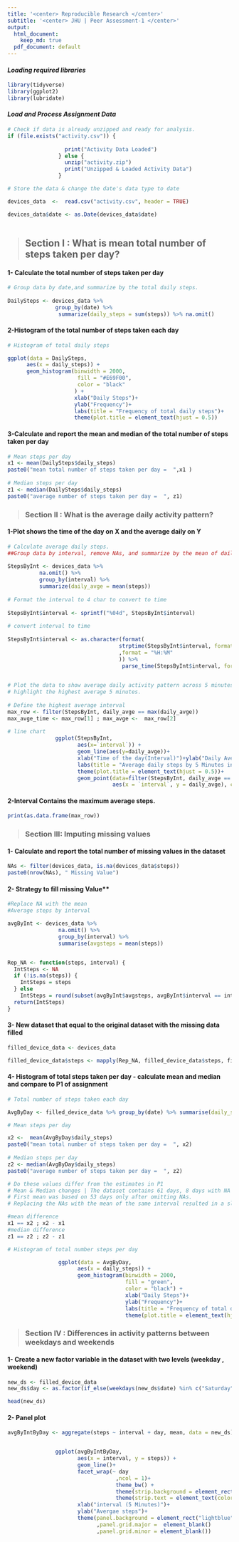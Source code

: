 ```yaml
---
title: '<center> Reproducible Research </center>'
subtitle: '<center> JHU | Peer Assessment-1 </center>'
output:
  html_document:
    keep_md: true
  pdf_document: default
---
```

#### *Loading required libraries* 

```r
library(tidyverse)
library(ggplot2)
library(lubridate)
```

#### *Load and Process Assignment Data* 

```r
# Check if data is already unzipped and ready for analysis.
if (file.exists("activity.csv")) {
  
                  print("Activity Data Loaded")
                } else {
                  unzip("activity.zip")
                  print("Unzipped & Loaded Activity Data")
                }

# Store the data & change the date's data type to date

devices_data  <-  read.csv("activity.csv", header = TRUE) 

devices_data$date <- as.Date(devices_data$date)
           
```          

> ## Section I : What is mean total number of steps taken per day?

#### 1- Calculate the total number of steps taken per day

```r

# Group data by date,and summarize by the total daily steps.
                
DailySteps <- devices_data %>% 
               group_by(date) %>%
                summarize(daily_steps = sum(steps)) %>% na.omit()

```

#### 2-Histogram of the total number of steps taken each day

```r
# Histogram of total daily steps 

ggplot(data = DailySteps,
      aes(x = daily_steps)) +
      geom_histogram(binwidth = 2000, 
                      fill = "#E69F00",
                      color = "black"
                     ) +
                     xlab("Daily Steps")+
                     ylab("Frequency")+
                     labs(title = "Frequency of total daily steps")+
                     theme(plot.title = element_text(hjust = 0.5))  

```

#### 3-Calculate and report the mean and median of the total number of steps taken per day
```r
# Mean steps per day
x1 <- mean(DailySteps$daily_steps)
paste0("mean total number of steps taken per day =  ",x1 )
                
# Median steps per day 
z1 <- median(DailySteps$daily_steps)
paste0("average number of steps taken per day =  ", z1)

```
> ### Section II : What is the average daily activity pattern?

#### 1-Plot shows the time of the day on X and the average daily on Y

```r

# Calculate average daily steps.
##Group data by interval, remove NAs, and summarize by the mean of daily steps.
                
StepsByInt <- devices_data %>% 
          na.omit() %>%
          group_by(interval) %>%
          summarize(daily_avge = mean(steps))
                                       
# Format the interval to 4 char to convert to time   
                                 
StepsByInt$interval <- sprintf("%04d", StepsByInt$interval)
                
# convert interval to time 
                
StepsByInt$interval <- as.character(format(
                                   strptime(StepsByInt$interval, format="%H%M")
                                   ,format = "%H:%M"
                                   )) %>%
                                    parse_time(StepsByInt$interval, format = "%H:%M")
                              

# Plot the data to show average daily activity pattern across 5 minutes intervals
# highlight the highest average 5 minutes.
                
# Define the highest average interval
max_row <- filter(StepsByInt, daily_avge == max(daily_avge))
max_avge_time <- max_row[1] ; max_avge <-  max_row[2]
                
# line chart 
               ggplot(StepsByInt,
                      aes(x=`interval`)) +
                      geom_line(aes(y=daily_avge))+
                      xlab("Time of the day(Interval)")+ylab("Daily Average")+
                      labs(title = "Average daily steps by 5 Minutes interval")+
                      theme(plot.title = element_text(hjust = 0.5))+
                      geom_point(data=filter(StepsByInt, daily_avge == max(daily_avge)),
                                 aes(x = `interval`, y = daily_avge), color = "#E69F00", size = 5) 

```

#### 2-Interval Contains the maximum average steps.
```r

print(as.data.frame(max_row))

```

> ### Section III: Imputing missing values

#### 1- Calculate and report the total number of missing values in the dataset
```r

NAs <- filter(devices_data, is.na(devices_data$steps))
paste0(nrow(NAs), " Missing Value")

```

#### 2- Strategy to fill missing Value**

```r
#Replace NA with the mean
#Average steps by interval

avgByInt <- devices_data %>%
                na.omit() %>%
                group_by(interval) %>%
                summarise(avgsteps = mean(steps))


Rep_NA <- function(steps, interval) {
  IntSteps <- NA
  if (!is.na(steps)) {
    IntSteps = steps
  } else 
    IntSteps = round(subset(avgByInt$avgsteps, avgByInt$interval == interval),2)
  return(IntSteps)
}
```

#### 3- New dataset that equal to the original dataset  with the missing data filled
```r

filled_device_data <- devices_data

filled_device_data$steps <- mapply(Rep_NA, filled_device_data$steps, filled_device_data$interval)

```
#### 4- Histogram of total steps taken per day - calculate mean and median and compare to P1 of assignment

```r

# Total number of steps taken each day 

AvgByDay <- filled_device_data %>% group_by(date) %>% summarise(daily_steps = sum(steps))

# Mean steps per day

x2 <-  mean(AvgByDay$daily_steps)
paste0("mean total number of steps taken per day =  ", x2)
                
# Median steps per day 
z2 <- median(AvgByDay$daily_steps)
paste0("average number of steps taken per day =  ", z2)

# Do these values differ from the estimates in P1
# Mean & Median changes | The dataset contains 61 days, 8 days with NA values across all intervals.
# First mean was based on 53 days only after omitting NAs.
# Replacing the NAs with the mean of the same interval resulted in a slight decrease in the mean and an increase in the median.

#mean difference 
x1 == x2 ; x2 - x1
#median difference 
z1 == z2 ; z2 - z1

# Histogram of total number steps per day

                ggplot(data = AvgByDay,
                      aes(x = daily_steps)) +
                      geom_histogram(binwidth = 2000,
                                     fill = "green",
                                     color = "black") +
                                     xlab("Daily Steps")+
                                     ylab("Frequency")+
                                     labs(title = "Frequency of total daily steps")+
                                     theme(plot.title = element_text(hjust = 0.5))
```

> ### Section IV : Differences in activity patterns between weekdays and weekends

#### 1- Create a new factor variable in the dataset with two levels (weekday , weekend)
```r
new_ds <- filled_device_data
new_ds$day <- as.factor(if_else(weekdays(new_ds$date) %in% c("Saturday", "Sunday"), "Weekend", "Weekday" ))

head(new_ds)

```
#### 2- Panel plot 

```r

avgByIntByDay <- aggregate(steps ~ interval + day, mean, data = new_ds)


               ggplot(avgByIntByDay,
                      aes(x = interval, y = steps)) +
                      geom_line()+
                      facet_wrap(~ day
                                  ,ncol = 1)+
                                  theme_bw() +
                                  theme(strip.background = element_rect(fill = "#E69F00"))+
                                  theme(strip.text = element_text(color = "blue"))+
                      xlab("interval (5 Minutes)")+
                      ylab("Avergae steps")+
                      theme(panel.background = element_rect("lightblue")
                            ,panel.grid.major =  element_blank()
                            ,panel.grid.minor = element_blank())
```